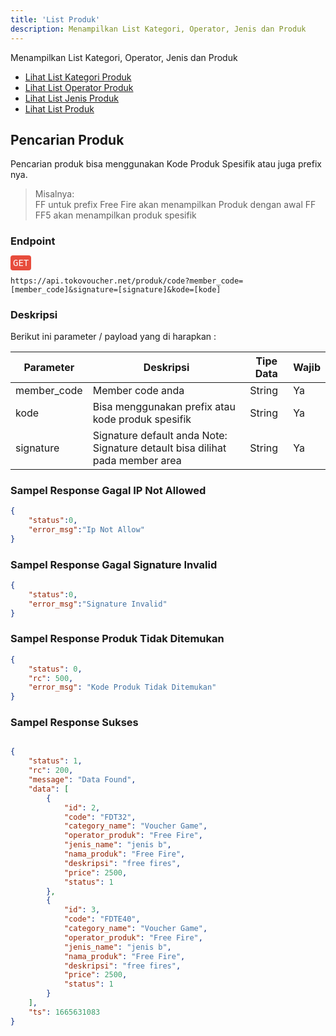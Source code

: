 ```yaml
---
title: 'List Produk'
description: Menampilkan List Kategori, Operator, Jenis dan Produk
---
```



Menampilkan List Kategori, Operator, Jenis dan Produk

- [Lihat List Kategori Produk ](https://docs.tokovoucher.net/produk/kategori)
- [Lihat List Operator Produk ](https://docs.tokovoucher.net/produk/operator)
- [Lihat List Jenis Produk ](https://docs.tokovoucher.net/produk/jenis)
- [Lihat List Produk ](https://docs.tokovoucher.net/produk/list)

## Pencarian Produk

Pencarian produk bisa menggunakan Kode Produk Spesifik atau juga prefix nya.
> Misalnya: <br/>
> FF untuk prefix Free Fire akan menampilkan Produk dengan awal FF <br/>
> FF5 akan menampilkan produk spesifik

### Endpoint
<div style="font-family:monospace;margin-bottom:12px;">
<span style="color:white;background:#e74c3c;border-radius: 4px;padding: 4px;">GET</span>
</div>

```
https://api.tokovoucher.net/produk/code?member_code=[member_code]&signature=[signature]&kode=[kode]
```

### Deskripsi
Berikut ini parameter / payload yang di harapkan :


| Parameter   | Deskripsi                                                                                                              | Tipe Data | Wajib |
|-------------|------------------------------------------------------------------------------------------------------------------------|-----------|-------|
| member_code | Member code anda                                                                                                       | String    | Ya    |
| kode | Bisa menggunakan prefix atau kode produk spesifik                                                                                                    | String    | Ya    |
| signature   | Signature default anda Note: Signature detault bisa dilihat pada member area | String    | Ya    |

### Sampel Response Gagal IP Not Allowed

```json
{
    "status":0,
    "error_msg":"Ip Not Allow"
}
```

### Sampel Response Gagal Signature Invalid

```json
{
    "status":0,
    "error_msg":"Signature Invalid"
}
```

### Sampel Response Produk Tidak Ditemukan

```json
{
    "status": 0,
    "rc": 500,
    "error_msg": "Kode Produk Tidak Ditemukan"
}
```

### Sampel Response Sukses
```json

{
    "status": 1,
    "rc": 200,
    "message": "Data Found",
    "data": [
        {
            "id": 2,
            "code": "FDT32",
            "category_name": "Voucher Game",
            "operator_produk": "Free Fire",
            "jenis_name": "jenis b",
            "nama_produk": "Free Fire",
            "deskripsi": "free fires",
            "price": 2500,
            "status": 1
        },
        {
            "id": 3,
            "code": "FDTE40",
            "category_name": "Voucher Game",
            "operator_produk": "Free Fire",
            "jenis_name": "jenis b",
            "nama_produk": "Free Fire",
            "deskripsi": "free fires",
            "price": 2500,
            "status": 1
        }
    ],
    "ts": 1665631083
}
```
